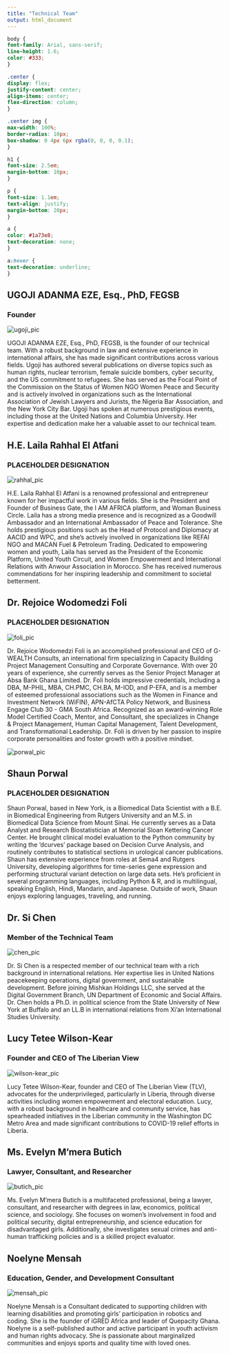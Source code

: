 ```yaml
---
title: "Technical Team"
output: html_document
---
```


```css
body {
font-family: Arial, sans-serif;
line-height: 1.6;
color: #333;
}

.center {
display: flex;
justify-content: center;
align-items: center;
flex-direction: column;
}

.center img {
max-width: 100%;
border-radius: 10px;
box-shadow: 0 4px 6px rgba(0, 0, 0, 0.1);
}

h1 {
font-size: 2.5em;
margin-bottom: 10px;
}

p {
font-size: 1.1em;
text-align: justify;
margin-bottom: 20px;
}

a {
color: #1a73e8;
text-decoration: none;
}

a:hover {
text-decoration: underline;
}
```

<div class="left">
  <h2>UGOJI ADANMA EZE, Esq., PhD, FEGSB</h2>
  <h3>Founder</h3>
  <img src="pics/technical_team_pics/ugoji_pic.png" alt="ugoji_pic">
</div>

UGOJI ADANMA EZE, Esq., PhD, FEGSB, is the founder of our technical team. With a robust background in law and extensive experience in international affairs, she has made significant contributions across various fields. Ugoji has authored several publications on diverse topics such as human rights, nuclear terrorism, female suicide bombers, cyber security, and the US commitment to refugees. She has served as the Focal Point of the Commission on the Status of Women NGO Women Peace and Security and is actively involved in organizations such as the International Association of Jewish Lawyers and Jurists, the Nigeria Bar Association, and the New York City Bar. Ugoji has spoken at numerous prestigious events, including those at the United Nations and Columbia University. Her expertise and dedication make her a valuable asset to our technical team.

<div class="left">
  <h2>H.E. Laila Rahhal El Atfani</h2>
  <h3>PLACEHOLDER DESIGNATION</h3>
  <img src="pics/technical_team_pics/rahhal.png" alt="rahhal_pic">
</div>

H.E. Laila Rahhal El Atfani is a renowned professional and entrepreneur known for her impactful work in various fields. She is the President and Founder of Business Gate, the I AM AFRICA platform, and Woman Business Circle. Laila has a strong media presence and is recognized as a Goodwill Ambassador and an International Ambassador of Peace and Tolerance. She holds prestigious positions such as the Head of Protocol and Diplomacy at AACID and WPC, and she's actively involved in organizations like REFAI NGO and MACAN Fuel & Petroleum Trading. Dedicated to empowering women and youth, Laila has served as the President of the Economic Platform, United Youth Circuit, and Women Empowerment and International Relations with Anwour Association in Morocco. She has received numerous commendations for her inspiring leadership and commitment to societal betterment.

<div class="left">
  <h2>Dr. Rejoice Wodomedzi Foli</h2>
  <h3>PLACEHOLDER DESIGNATION</h3>
  <img src="pics/technical_team_pics/foli.png" alt="foli_pic">
</div>

Dr. Rejoice Wodomedzi Foli is an accomplished professional and CEO of G-WEALTH Consults, an international firm specializing in Capacity Building Project Management Consulting and Corporate Governance. With over 20 years of experience, she currently serves as the Senior Project Manager at Absa Bank Ghana Limited. Dr. Foli holds impressive credentials, including a DBA, M-PHIL, MBA, CH.PMC, CH.BA, M-IOD, and P-EFA, and is a member of esteemed professional associations such as the Women in Finance and Investment Network (WiFIN), APN-AfCTA Policy Network, and Business Engage Club 30 - GMA South Africa. Recognized as an award-winning Role Model Certified Coach, Mentor, and Consultant, she specializes in Change & Project Management, Human Capital Management, Talent Development, and Transformational Leadership. Dr. Foli is driven by her passion to inspire corporate personalities and foster growth with a positive mindset.

<div class="left">
  <img src="pics/technical_team_pics/porwal_pic.png" alt="porwal_pic">
  <h2>Shaun Porwal</h2>
  <h3>PLACEHOLDER DESIGNATION</h3>
</div>

Shaun Porwal, based in New York, is a Biomedical Data Scientist with a B.E. in Biomedical Engineering from Rutgers University and an M.S. in Biomedical Data Science from Mount Sinai. He currently serves as a Data Analyst and Research Biostatistician at Memorial Sloan Kettering Cancer Center. He brought clinical model evaluation to the Python community by writing the 'dcurves' package based on Decision Curve Analysis, and routinely contributes to statistical sections in urological cancer publications. Shaun has extensive experience from roles at Sema4 and Rutgers University, developing algorithms for time-series gene expression and performing structural variant detection on large data sets. He's proficient in several programming languages, including Python & R, and is multilingual, speaking English, Hindi, Mandarin, and Japanese. Outside of work, Shaun enjoys exploring languages, traveling, and running.

<div class="left">
  <h2>Dr. Si Chen</h2>
  <h3>Member of the Technical Team</h3>
  <img src="pics/technical_team_pics/chen_pic.png" alt="chen_pic">
</div>

Dr. Si Chen is a respected member of our technical team with a rich background in international relations. Her expertise lies in United Nations peacekeeping operations, digital government, and sustainable development. Before joining Mishkan Holdings LLC, she served at the Digital Government Branch, UN Department of Economic and Social Affairs. Dr. Chen holds a Ph.D. in political science from the State University of New York at Buffalo and an LL.B in international relations from Xi’an International Studies University.

<div class="left">
  <h2>Lucy Tetee Wilson-Kear</h2>
  <h3>Founder and CEO of The Liberian View</h3>
  <img src="pics/technical_team_pics/kear_pic.png" alt="wilson-kear_pic">
</div>

Lucy Tetee Wilson-Kear, founder and CEO of The Liberian View (TLV), advocates for the underprivileged, particularly in Liberia, through diverse activities including women empowerment and electoral education. Lucy, with a robust background in healthcare and community service, has spearheaded initiatives in the Liberian community in the Washington DC Metro Area and made significant contributions to COVID-19 relief efforts in Liberia.

<div class="left">
  <h2>Ms. Evelyn M'mera Butich</h2>
  <h3>Lawyer, Consultant, and Researcher</h3>
  <img src="pics/technical_team_pics/butich_pic.png" alt="butich_pic">
</div>

Ms. Evelyn M'mera Butich is a multifaceted professional, being a lawyer, consultant, and researcher with degrees in law, economics, political science, and sociology. She focuses on women's involvement in food and political security, digital entrepreneurship, and science education for disadvantaged girls. Additionally, she investigates sexual crimes and anti-human trafficking policies and is a skilled project evaluator.

<div class="left">
  <h2>Noelyne Mensah</h2>
  <h3>Education, Gender, and Development Consultant</h3>
  <img src="pics/technical_team_pics/mensah_pic.png" alt="mensah_pic">
</div>

Noelyne Mensah is a Consultant dedicated to supporting children with learning disabilities and promoting girls' participation in robotics and coding. She is the founder of iGRED Africa and leader of Quepacity Ghana. Noelyne is a self-published author and active participant in youth activism and human rights advocacy. She is passionate about marginalized communities and enjoys sports and quality time with loved ones.

